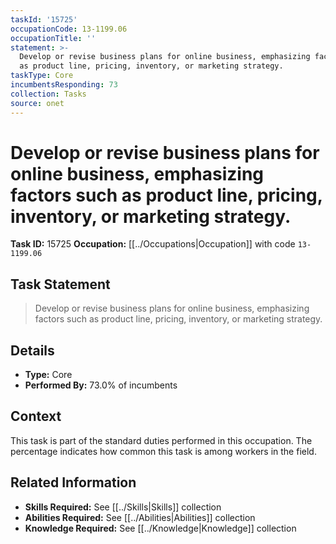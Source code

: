 ```yaml
---
taskId: '15725'
occupationCode: 13-1199.06
occupationTitle: ''
statement: >-
  Develop or revise business plans for online business, emphasizing factors such
  as product line, pricing, inventory, or marketing strategy.
taskType: Core
incumbentsResponding: 73
collection: Tasks
source: onet
---
```

# Develop or revise business plans for online business, emphasizing factors such as product line, pricing, inventory, or marketing strategy.

**Task ID:** 15725
**Occupation:** [[../Occupations|Occupation]] with code `13-1199.06`

## Task Statement

> Develop or revise business plans for online business, emphasizing factors such as product line, pricing, inventory, or marketing strategy.

## Details

- **Type:** Core
- **Performed By:** 73.0% of incumbents

## Context

This task is part of the standard duties performed in this occupation. The percentage indicates how common this task is among workers in the field.

## Related Information

- **Skills Required:** See [[../Skills|Skills]] collection
- **Abilities Required:** See [[../Abilities|Abilities]] collection
- **Knowledge Required:** See [[../Knowledge|Knowledge]] collection
